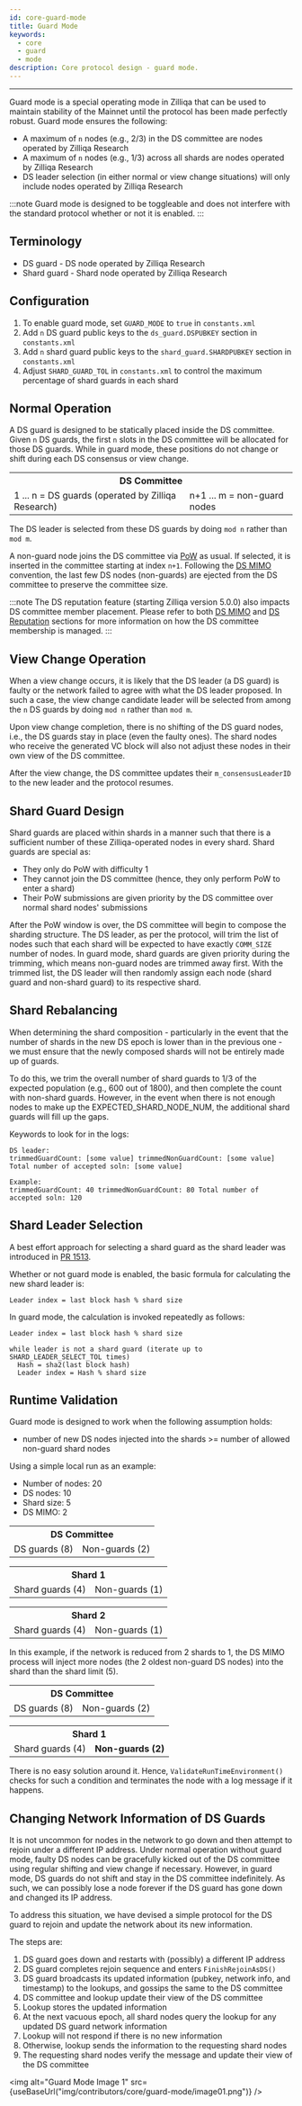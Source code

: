 ```yaml
---
id: core-guard-mode
title: Guard Mode
keywords:
  - core
  - guard
  - mode
description: Core protocol design - guard mode.
---
```


---


Guard mode is a special operating mode in Zilliqa that can be used to maintain stability of the Mainnet until the protocol has been made perfectly robust. Guard mode ensures the following:

- A maximum of `n` nodes (e.g., 2/3) in the DS committee are nodes operated by Zilliqa Research
- A maximum of `n` nodes (e.g., 1/3) across all shards are nodes operated by Zilliqa Research
- DS leader selection (in either normal or view change situations) will only include nodes operated by Zilliqa Research

:::note
Guard mode is designed to be toggleable and does not interfere with the standard protocol whether or not it is enabled.
:::

## Terminology

- DS guard - DS node operated by Zilliqa Research
- Shard guard - Shard node operated by Zilliqa Research

## Configuration

1. To enable guard mode, set `GUARD_MODE` to `true` in `constants.xml`
1. Add `n` DS guard public keys to the `ds_guard.DSPUBKEY` section in `constants.xml`
1. Add `n` shard guard public keys to the `shard_guard.SHARDPUBKEY` section in `constants.xml`
1. Adjust `SHARD_GUARD_TOL` in `constants.xml` to control the maximum percentage of shard guards in each shard

## Normal Operation

A DS guard is designed to be statically placed inside the DS committee. Given `n` DS guards, the first `n` slots in the DS committee will be allocated for those DS guards. While in guard mode, these positions do not change or shift during each DS consensus or view change.

<table>
  <tr>
    <th colspan="2">DS Committee</th>
  </tr>
  <tr>
    <td>1 ... n = DS guards (operated by Zilliqa Research)</td>
    <td>n+1 ... m = non-guard nodes</td>
  </tr>
</table>

The DS leader is selected from these DS guards by doing `mod n` rather than `mod m`.

A non-guard node joins the DS committee via [PoW](core-pow.md) as usual. If selected, it is inserted in the committee starting at index `n+1`. Following the [DS MIMO](core-ds-mimo.md) convention, the last few DS nodes (non-guards) are ejected from the DS committee to preserve the committee size.

:::note
The DS reputation feature (starting Zilliqa version 5.0.0) also impacts DS committee member placement. Please refer to both [DS MIMO](core-ds-mimo.md) and [DS Reputation](core-ds-reputation.md) sections for more information on how the DS committee membership is managed.
:::

## View Change Operation

When a view change occurs, it is likely that the DS leader (a DS guard) is faulty or the network failed to agree with what the DS leader proposed. In such a case, the view change candidate leader will be selected from among the `n` DS guards by doing `mod n` rather than `mod m`.

Upon view change completion, there is no shifting of the DS guard nodes, i.e., the DS guards stay in place (even the faulty ones). The shard nodes who receive the generated VC block will also not adjust these nodes in their own view of the DS committee.

After the view change, the DS committee updates their `m_consensusLeaderID` to the new leader and the protocol resumes.

## Shard Guard Design

Shard guards are placed within shards in a manner such that there is a sufficient number of these Zilliqa-operated nodes in every shard. Shard guards are special as:

- They only do PoW with difficulty 1
- They cannot join the DS committee (hence, they only perform PoW to enter a shard)
- Their PoW submissions are given priority by the DS committee over normal shard nodes' submissions

After the PoW window is over, the DS committee will begin to compose the sharding structure. The DS leader, as per the protocol, will trim the list of nodes such that each shard will be expected to have exactly `COMM_SIZE` number of nodes. In guard mode, shard guards are given priority during the trimming, which means non-guard nodes are trimmed away first. With the trimmed list, the DS leader will then randomly assign each node (shard guard and non-shard guard) to its respective shard.

## Shard Rebalancing

When determining the shard composition - particularly in the event that the number of shards in the new DS epoch is lower than in the previous one - we must ensure that the newly composed shards will not be entirely made up of guards.

To do this, we trim the overall number of shard guards to 1/3 of the expected population (e.g., 600 out of 1800), and then complete the count with non-shard guards. However, in the event when there is not enough nodes to make up the EXPECTED_SHARD_NODE_NUM, the additional shard guards will fill up the gaps.

Keywords to look for in the logs:

```console
DS leader:
trimmedGuardCount: [some value] trimmedNonGuardCount: [some value] Total number of accepted soln: [some value]

Example:
trimmedGuardCount: 40 trimmedNonGuardCount: 80 Total number of accepted soln: 120
```

## Shard Leader Selection

A best effort approach for selecting a shard guard as the shard leader was introduced in [PR 1513](https://github.com/Zilliqa/Zilliqa/pull/1513).

Whether or not guard mode is enabled, the basic formula for calculating the new shard leader is:

```console
Leader index = last block hash % shard size
```

In guard mode, the calculation is invoked repeatedly as follows:

```console
Leader index = last block hash % shard size

while leader is not a shard guard (iterate up to SHARD_LEADER_SELECT_TOL times)
  Hash = sha2(last block hash)
  Leader index = Hash % shard size
```

## Runtime Validation

Guard mode is designed to work when the following assumption holds:

- number of new DS nodes injected into the shards >= number of allowed non-guard shard nodes

Using a simple local run as an example:

- Number of nodes: 20
- DS nodes: 10
- Shard size: 5
- DS MIMO: 2

<table>
  <tr>
    <th colspan="2">DS Committee</th>
  </tr>
  <tr>
    <td>DS guards (8)</td>
    <td>Non-guards (2)</td>
  </tr>
</table>

<table>
  <tr>
    <th colspan="2">Shard 1</th>
  </tr>
  <tr>
    <td>Shard guards (4)</td>
    <td>Non-guards (1)</td>
  </tr>
</table>

<table>
  <tr>
    <th colspan="2">Shard 2</th>
  </tr>
  <tr>
    <td>Shard guards (4)</td>
    <td>Non-guards (1)</td>
  </tr>
</table>

In this example, if the network is reduced from 2 shards to 1, the DS MIMO process will inject more nodes (the 2 oldest non-guard DS nodes) into the shard than the shard limit (5).

<table>
  <tr>
    <th colspan="2">DS Committee</th>
  </tr>
  <tr>
    <td>DS guards (8)</td>
    <td>Non-guards (2)</td>
  </tr>
</table>

<table>
  <tr>
    <th colspan="2">Shard 1</th>
  </tr>
  <tr>
    <td>Shard guards (4)</td>
    <td>
      <b>Non-guards (2)</b>
    </td>
  </tr>
</table>

There is no easy solution around it. Hence, `ValidateRunTimeEnvironment()` checks for such a condition and terminates the node with a log message if it happens.

## Changing Network Information of DS Guards

It is not uncommon for nodes in the network to go down and then attempt to rejoin under a different IP address. Under normal operation without guard mode, faulty DS nodes can be gracefully kicked out of the DS committee using regular shifting and view change if necessary. However, in guard mode, DS guards do not shift and stay in the DS committee indefinitely. As such, we can possibly lose a node forever if the DS guard has gone down and changed its IP address.

To address this situation, we have devised a simple protocol for the DS guard to rejoin and update the network about its new information.

The steps are:

1. DS guard goes down and restarts with (possibly) a different IP address
1. DS guard completes rejoin sequence and enters `FinishRejoinAsDS()`
1. DS guard broadcasts its updated information (pubkey, network info, and timestamp) to the lookups, and gossips the same to the DS committee
1. DS committee and lookup update their view of the DS committee
1. Lookup stores the updated information
1. At the next vacuous epoch, all shard nodes query the lookup for any updated DS guard network information
1. Lookup will not respond if there is no new information
1. Otherwise, lookup sends the information to the requesting shard nodes
1. The requesting shard nodes verify the message and update their view of the DS committee

<img
  alt="Guard Mode Image 1"
  src={useBaseUrl("img/contributors/core/guard-mode/image01.png")}
/>
